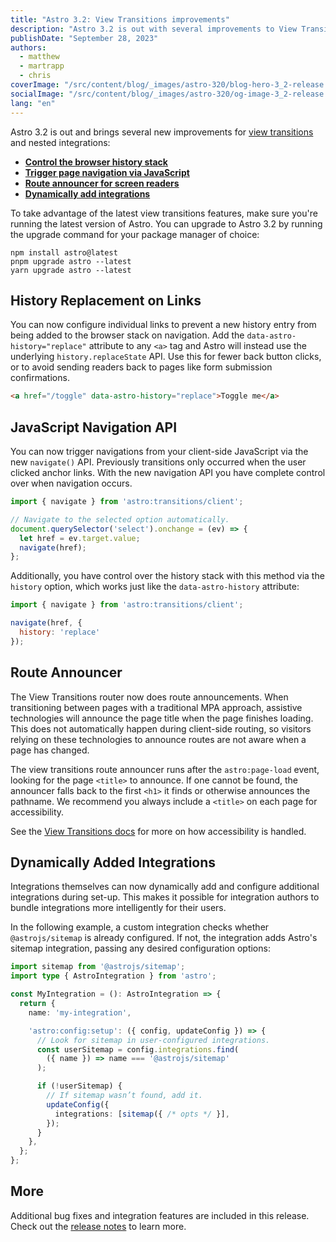 ```yaml
---
title: "Astro 3.2: View Transitions improvements"
description: "Astro 3.2 is out with several improvements to View Transitions, including the ability to control the history stack, and a JavaScript navigation API"
publishDate: "September 28, 2023"
authors:
  - matthew
  - martrapp
  - chris
coverImage: "/src/content/blog/_images/astro-320/blog-hero-3_2-release.webp"
socialImage: "/src/content/blog/_images/astro-320/og-image-3_2-release.webp"
lang: "en"
---
```


Astro 3.2 is out and brings several new improvements for [view transitions](https://docs.astro.build/en/guides/view-transitions/) and nested integrations:

- **[Control the browser history stack](#history-replacement-on-links)**
- **[Trigger page navigation via JavaScript](#javascript-navigation-api)**
- **[Route announcer for screen readers](#route-announcer)**
- **[Dynamically add integrations](#dynamically-added-integrations)**

To take advantage of the latest view transitions features, make sure you're running the latest version of Astro. You can upgrade to Astro 3.2 by running the upgrade command for your package manager of choice:

```
npm install astro@latest
pnpm upgrade astro --latest
yarn upgrade astro --latest
```

## History Replacement on Links

You can now configure individual links to prevent a new history entry from being added to the browser stack on navigation. Add the `data-astro-history="replace"` attribute to any `<a>` tag and Astro will instead use the underlying `history.replaceState` API.  Use this for fewer back button clicks, or to avoid sending readers back to pages like form submission confirmations.

```html
<a href="/toggle" data-astro-history="replace">Toggle me</a>
```

## JavaScript Navigation API

You can now trigger navigations from your client-side JavaScript via the new `navigate()` API. Previously transitions only occurred when the user clicked anchor links. With the new navigation API you have complete control over when navigation occurs. 

```js
import { navigate } from 'astro:transitions/client';

// Navigate to the selected option automatically.
document.querySelector('select').onchange = (ev) => {
  let href = ev.target.value;
  navigate(href);
};
```

Additionally, you have control over the history stack with this method via the `history` option, which works just like  the `data-astro-history` attribute:

```js
import { navigate } from 'astro:transitions/client';

navigate(href, {
  history: 'replace'
});
```

## Route Announcer

The View Transitions router now does route announcements. When transitioning between pages with a traditional MPA approach, assistive technologies will announce the page title when the page finishes loading. This does not automatically happen during client-side routing, so visitors relying on these technologies to announce routes are not aware when a page has changed.

The view transitions route announcer runs after the `astro:page-load` event, looking for the page `<title>` to announce. If one cannot be found, the announcer falls back to the first `<h1>` it finds or otherwise announces the pathname. We recommend you always include a `<title>` on each page for accessibility.

See the [View Transitions docs](https://docs.astro.build/en/guides/view-transitions/) for more on how accessibility is handled.

## Dynamically Added Integrations

Integrations themselves can now dynamically add and configure additional integrations during set-up. This makes it possible for integration authors to bundle integrations more intelligently for their users.

In the following example, a custom integration checks whether `@astrojs/sitemap` is already configured. If not, the integration adds Astro's sitemap integration, passing any desired configuration options:

```ts
import sitemap from '@astrojs/sitemap';
import type { AstroIntegration } from 'astro';

const MyIntegration = (): AstroIntegration => {
  return {
    name: 'my-integration',

    'astro:config:setup': ({ config, updateConfig }) => {
      // Look for sitemap in user-configured integrations.
      const userSitemap = config.integrations.find(
        ({ name }) => name === '@astrojs/sitemap'
      );

      if (!userSitemap) {
        // If sitemap wasn’t found, add it.
        updateConfig({
          integrations: [sitemap({ /* opts */ }],
        });
      }
    },
  };
};
```

## More

Additional bug fixes and integration features are included in this release. Check out the [release notes](https://github.com/withastro/astro/pull/8671) to learn more.